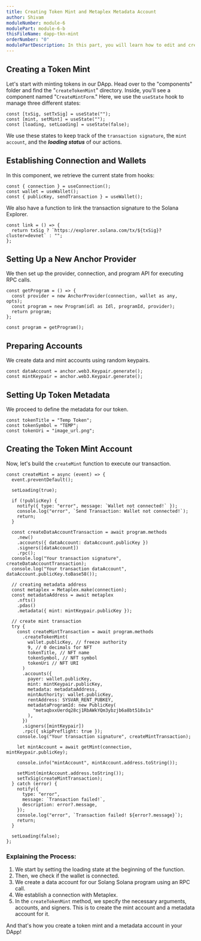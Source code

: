 ```yaml
---
title: Creating Token Mint and Metaplex Metadata Account
author: Shivam
moduleNumber: module-6
modulePart: module-6-b
thisFileName: dapp-tkn-mint
orderNumber: "0"
modulePartDescription: In this part, you will learn how to edit and create components to integrate the Solana contract on the frontend side of your DApp.
---
```


## Creating a Token Mint

Let's start with minting tokens in our DApp. Head over to the "components" folder and find the "`createTokenMint`" directory. Inside, you'll see a component named "`CreateMintForm`." Here, we use the `useState` hook to manage three different states:

```tsx
const [txSig, setTxSig] = useState("");
const [mint, setMint] = useState("");
const [loading, setLoading] = useState(false);
```

We use these states to keep track of the `transaction signature`, the `mint account`, and the **_loading status_** of our actions.

## Establishing Connection and Wallets

In this component, we retrieve the current state from hooks:

```tsx
const { connection } = useConnection();
const wallet = useWallet();
const { publicKey, sendTransaction } = useWallet();
```

We also have a function to link the transaction signature to the Solana Explorer.

```tsx
const link = () => {
  return txSig ? `https://explorer.solana.com/tx/${txSig}?cluster=devnet` : "";
};
```

## Setting Up a New Anchor Provider

We then set up the provider, connection, and program API for executing RPC calls.

```tsx
const getProgram = () => {
  const provider = new AnchorProvider(connection, wallet as any, opts);
  const program = new Program(idl as Idl, programId, provider);
  return program;
};

const program = getProgram();
```

## Preparing Accounts

We create data and mint accounts using random keypairs.

```tsx
const dataAccount = anchor.web3.Keypair.generate();
const mintKeypair = anchor.web3.Keypair.generate();
```

## Setting Up Token Metadata

We proceed to define the metadata for our token.

```tsx
const tokenTitle = "Temp Token";
const tokenSymbol = "TEMP";
const tokenUri = "image_url.png";
```

## Creating the Token Mint Account

Now, let's build the `createMint` function to execute our transaction.

```tsx
const createMint = async (event) => {
  event.preventDefault();

  setLoading(true);

  if (!publicKey) {
    notify({ type: "error", message: `Wallet not connected!` });
    console.log("error", `Send Transaction: Wallet not connected!`);
    return;
  }

  const createDataAccountTransaction = await program.methods
    .new()
    .accounts({ dataAccount: dataAccount.publicKey })
    .signers([dataAccount])
    .rpc();
  console.log("Your transaction signature", createDataAccountTransaction);
  console.log("Your transaction dataAccount", dataAccount.publicKey.toBase58());

  // creating metadata address
  const metaplex = Metaplex.make(connection);
  const metadataAddress = await metaplex
    .nfts()
    .pdas()
    .metadata({ mint: mintKeypair.publicKey });

  // create mint transaction
  try {
    const createMintTransaction = await program.methods
      .createTokenMint(
        wallet.publicKey, // freeze authority
        9, // 0 decimals for NFT
        tokenTitle, // NFT name
        tokenSymbol, // NFT symbol
        tokenUri // NFT URI
      )
      .accounts({
        payer: wallet.publicKey,
        mint: mintKeypair.publicKey,
        metadata: metadataAddress,
        mintAuthority: wallet.publicKey,
        rentAddress: SYSVAR_RENT_PUBKEY,
        metadataProgramId: new PublicKey(
          "metaqbxxUerdq28cj1RbAWkYQm3ybzjb6a8bt518x1s"
        ),
      })
      .signers([mintKeypair])
      .rpc({ skipPreflight: true });
    console.log("Your transaction signature", createMintTransaction);

    let mintAccount = await getMint(connection, mintKeypair.publicKey);

    console.info("mintAccount", mintAccount.address.toString());

    setMint(mintAccount.address.toString());
    setTxSig(createMintTransaction);
  } catch (error) {
    notify({
      type: "error",
      message: `Transaction failed!`,
      description: error?.message,
    });
    console.log("error", `Transaction failed! ${error?.message}`);
    return;
  }

  setLoading(false);
};
```

### Explaining the Process:

1. We start by setting the loading state at the beginning of the function.
2. Then, we check if the wallet is connected.
3. We create a data account for our Solang Solana program using an RPC call.
4. We establish a connection with Metaplex.
5. In the `createTokenMint` method, we specify the necessary arguments, accounts, and signers. This is to create the mint account and a metadata account for it.

And that's how you create a token mint and a metadata account in your DApp!
